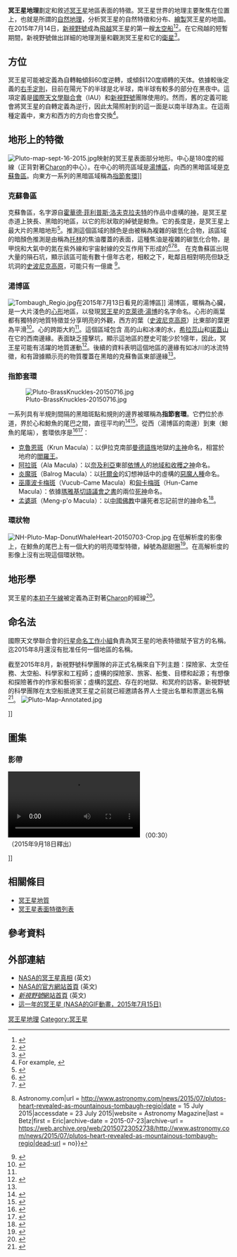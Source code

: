 {{multiple image 
|direction=vertical
|align=right 
|width1=200 
|width2=200
|image1=Global LORRI mosaic of Pluto in true colour.jpg
|image2=Pluto-11jul-color.jpg
|footer=[[新視野號|新視野號]][[太空船|太空船]]看見的[[冥王星|冥王星]]<br/>（場合：2015年7月，彩色）
}}

'''冥王星地理'''劃定和敘述[[冥王星|冥王星]]地區表面的特徵。冥王星世界的地理主要聚焦在位置上，也就是所謂的[[自然地理|自然地理]]，分析冥王星的自然特徵和分布、[[地圖學|繪製]]冥王星的地圖。在2015年7月14日，[[新視野號|新視野號]]成為[[行星飛越|飛越]]冥王星的第一艘[[太空船|太空船]]<ref name="NYT-20150714-kc">{{cite news |last=Chang |first=Kenneth |title=NASA's New Horizons Spacecraft Completes Flyby of Pluto |url=http://www.nytimes.com/2015/07/15/science/space/nasa-new-horizons-spacecraft-reaches-pluto.html |date=14 July 2015 |work=[[New_York_Times|New York Times]] |accessdate=14 July 2015 |archive-date=2015-07-14 |archive-url=https://web.archive.org/web/20150714152023/http://www.nytimes.com/2015/07/15/science/space/nasa-new-horizons-spacecraft-reaches-pluto.html |dead-url=no }}</ref><ref name="AP-20150714">{{cite news |last=Dunn |first=Marcia |title=Pluto close-up: Spacecraft makes flyby of icy, mystery world |url=http://apnews.excite.com/article/20150714/us-sci--pluto-1a20f848e7.html |date=14 July 2015 |work=[[AP_News|AP News]] |accessdate=14 July 2015 |archive-date=2015-07-16 |archive-url=https://web.archive.org/web/20150716165559/http://apnews.excite.com/article/20150714/us-sci--pluto-1a20f848e7.html |dead-url=no }}</ref>。在它飛越的短暫期間，新視野號做出詳細的地理測量和觀測冥王星和它的[[冥王星的衛星|衛星]]<ref name="NYT-20150706">{{cite news |last=Chang |first=Kenneth |title=Almost Time for Pluto's Close-Up |url=http://www.nytimes.com/2015/07/07/science/space/almost-time-for-plutos-close-up.html |date=6 July 2015 |work=[[New_York_Times|New York Times]] |accessdate=6 July 2015 |archive-date=2015-07-07 |archive-url=https://web.archive.org/web/20150707153720/http://www.nytimes.com/2015/07/07/science/space/almost-time-for-plutos-close-up.html |dead-url=no }}</ref>。

== 方位 ==
{{further|天體的極}}
冥王星可能被定義為自轉軸傾斜60度逆轉，或傾斜120度順轉的天体。依據較後定義的[[右手定則#由旋轉設定的方向|右手定則]]，目前在陽光下的半球是北半球，南半球有較多的部分在黑夜中。這項定義是[[國際天文學聯合會|國際天文學聯合會]]（IAU）和[[新視野號|新視野號]]團隊使用的。然而，舊的定義可能會將冥王星的自轉定義為逆行，因此太陽照射到的這一面是以南半球為主。在這兩種定義中，東方和西方的方向也會交換<ref>For example, {{cite web | title = Puzzling Seasons and Signs of Wind Found on Pluto | first = Robert Roy | last = Britt | work = Space.com | url = http://www.space.com/scienceastronomy/pluto_seasons_030709.html | date = 2003 | accessdate = 26 March 2007 | archiveurl = https://web.archive.org/web/20110109025459/http://www.space.com/scienceastronomy/pluto_seasons_030709.html | archivedate = 2011年1月9日 | deadurl = yes }}</ref>。

== 地形上的特徵 ==
[[File:Pluto-map-sept-16-2015.jpg|thumb]]映射的冥王星表面部分地形。中心是180度的經線（正背對著[[冥衛一|Charon]]的中心）。在中心的明亮區域是[[湯博區|湯博區]]，向西的黑暗區域是[[克蘇魯區|克蘇魯區]]。向東方一系列的黑暗區域稱為[[#指節套環|指節套環]]]]
{{參見|冥王星表面特徵列表}}

=== 克蘇魯區 ===
{{main|克蘇魯區}}
克蘇魯區，名字源自[[霍華德·菲利普斯·洛夫克拉夫特|霍華德·菲利普斯·洛夫克拉夫特]]的作品中虛構的[[克蘇魯|神]]，是冥王星赤道上狹長、黑暗的地區，以它的形狀取的綽號是鯨魚。它的長度是{{convert|1860|mi|km|disp=flip|abbr=on}}，是冥王星上最大片的黑暗地形<ref name="whale">{{cite web|last1=Feltman|first1=Rachel|title=New map of Pluto reveals a 'whale' and a 'donut'|url=http://www.washingtonpost.com/news/speaking-of-science/wp/2015/07/08/new-map-of-pluto-reveals-a-whale-and-a-donut/|work=The Washington Post|accessdate=14 July 2015|date=8 July 2015|archive-date=2019-04-01|archive-url=https://web.archive.org/web/20190401105230/https://www.washingtonpost.com/news/speaking-of-science/wp/2015/07/08/new-map-of-pluto-reveals-a-whale-and-a-donut/|dead-url=no}}</ref>。推測這個區域的顏色是由被稱為複雜的碳氫化合物，該區域的暗顏色推測是由稱為[[托林_(天文學)|托林]]的焦油覆蓋的表面，這種焦油是複雜的碳氫化合物，是甲烷和大氣中的氮在紫外線和宇宙射線的交互作用下形成的<ref>{{Cite web|title = Why the Dark Spots on Pluto?|url = http://thespacewriter.com/wp/2015/07/03/why-the-dark-spots-on-pluto/|date = 3 July 2015|accessdate = 23 July 2015|last = Petersen|first = C. C.|website = TheSpacewriter's Ramblings|archive-date = 2015-07-23|archive-url = https://web.archive.org/web/20150723080836/http://thespacewriter.com/wp/2015/07/03/why-the-dark-spots-on-pluto/|dead-url = no}}</ref><ref>{{Cite web|title = Strange Spots on Pluto May be Tar and Frost|url = http://www.space.com/8313-strange-spots-pluto-tar-frost.html|date = 29 April 2010|accessdate = 23 July 2015|website = Space.com|last = Moskowitz|first = Clara|archive-date = 2015-07-21|archive-url = https://web.archive.org/web/20150721010318/http://www.space.com/8313-strange-spots-pluto-tar-frost.html|dead-url = no}}</ref><ref>{{Cite web|title = Pluto's bright heart and Charon's dark spot revealed in HD {{!}} Astronomy.com|url = http://www.astronomy.com/news/2015/07/plutos-heart-revealed-as-mountainous-tombaugh-regio|date = 15 July 2015|accessdate = 23 July 2015|website = Astronomy Magazine|last = Betz|first = Eric|archive-date = 2015-07-23|archive-url = https://web.archive.org/web/20150723052738/http://www.astronomy.com/news/2015/07/plutos-heart-revealed-as-mountainous-tombaugh-regio|dead-url = no}}</ref>。
在克魯蘇區出現大量的隕石坑，顯示該區可能有數十億年古老，相較之下，毗鄰且相對明亮但缺乏坑洞的[[史波尼克高原|史波尼克高原]]，可能只有一億歲
<ref>{{Cite web |last=Talbert |first=Tricia |title=NASA's New Horizons Finds Second Mountain Range in Pluto's 'Heart' |url=http://www.nasa.gov/image-feature/nasa-s-new-horizons-finds-second-mountain-range-in-pluto-s-heart |date=21 July 2015 |accessdate=23 July 2015 |publisher=[[NASA|NASA]] |archive-date=2015-07-23 |archive-url=https://web.archive.org/web/20150723013747/http://www.nasa.gov/image-feature/nasa-s-new-horizons-finds-second-mountain-range-in-pluto-s-heart/ |dead-url=no }}</ref>。

=== 湯博區 ===
[[File:Tombaugh_Regio.jpg|thumb]]在2015年7月13日看見的湯博區]]
{{main|湯博區}}
湯博區，暱稱為心臟，是一大片淺色的[[心形符號|心形]]地區，以發現[[冥王星|冥王星]]的[[克萊德·湯博|克萊德·湯博]]的名字命名。心形的兩葉都有獨特的地質特徵並分享明亮的外觀，西方的葉（[[史波尼克高原|史波尼克高原]]）比東部的葉更為平滑<ref name="brokenheart">{{cite web|last1=Feltman|first1=Rachel|title=New data reveals that Pluto's heart is broken|url=http://www.washingtonpost.com/news/speaking-of-science/wp/2015/07/14/new-data-reveals-that-plutos-heart-is-broken/|work=The Washington Post|accessdate=14 July 2015|date=14 July 2015|archive-date=2017-09-05|archive-url=https://web.archive.org/web/20170905000735/https://www.washingtonpost.com/news/speaking-of-science/wp/2015/07/14/new-data-reveals-that-plutos-heart-is-broken/|dead-url=no}}</ref>。心的跨距大約{{convert|990|mi|km|disp=flip|abbr=on}}<ref name="whale"/>。這個區域包含  {{convert|11,000|ft|m|abbr = on|disp = flip}}高的山和冰凍的水，[[希拉蕊山|希拉蕊山]]和[[諾蓋山|諾蓋山]]在它的西南邊緣。表面缺乏撞擊坑，顯示這地區的歷史可能少於1億年，因此，冥王星可能有活躍的地質運動<ref>{{cite web|last1 = Orwig|first1 = Jessica|title = The first insanely close-up photos of Pluto reveal water on its surface|url = http://www.businessinsider.com/the-first-insanely-close-up-photos-of-pluto-reveal-water-on-its-surface-2015-7|work = Business Insider|accessdate = 15 July 2015|date = 15 July 2015|archive-date = 2016-05-09|archive-url = https://web.archive.org/web/20160509013704/http://www.businessinsider.com/the-first-insanely-close-up-photos-of-pluto-reveal-water-on-its-surface-2015-7|dead-url = no}}</ref>。後續的資料表明這個地區的邊緣有如冰川的冰流特徵，和有證據顯示亮的物質覆蓋在黑暗的克蘇魯區東部邊緣<ref name="NASA-20150724-lg"/>。

=== 指節套環 ===
[[File:Pluto-BrassKnuckles-20150716.jpg|thumb]] 

一系列具有半規則間隔的黑暗斑點和規則的邊界被暱稱為'''指節套環'''。它們位於赤道，界於心和鯨魚的尾巴之間，直徑平均約{{convert|300|mi|km|disp=flip|abbr=on}}<ref name="darkbelt">{{cite web|last1=Chang|first1=Kenneth|title=The Dark Belt Around Pluto|url=http://www.nytimes.com/interactive/projects/cp/summer-of-science-2015/latest/the-dark-belt-around-pluto|work=[[New_York_Times|New York Times]]|accessdate=14 July 2015|date=12 July 2015|archive-date=2016-03-10|archive-url=https://web.archive.org/web/20160310135259/http://www.nytimes.com/interactive/projects/cp/summer-of-science-2015/latest/the-dark-belt-around-pluto|dead-url=no}}</ref><ref name="knuckles">{{cite web|last1=Feltman|first1=Rachel|title=Pluto shows mysterious spots in new NASA photos|url=http://www.washingtonpost.com/news/speaking-of-science/wp/2015/07/02/pluto-shows-mysterious-spots-in-new-nasa-photos/|work=The Washington Post|accessdate=14 July 2015|date=2 July 2015|archive-date=2015-07-15|archive-url=https://web.archive.org/web/20150715104335/http://www.washingtonpost.com/news/speaking-of-science/wp/2015/07/02/pluto-shows-mysterious-spots-in-new-nasa-photos/|dead-url=no}}</ref>。從西（湯博區的南邊）到東（鯨魚的尾端），套環依序是<ref>{{cite web|last1=Chang|first1=Kenneth|title=NASA’s New Horizons Spacecraft Completes Flyby of Pluto|url=http://www.nytimes.com/2015/07/15/science/space/nasa-new-horizons-spacecraft-reaches-pluto.html|work=[[New_York_Times|New York Times]]|accessdate=14 July 2015|date=14 July 2015|archive-date=2015-07-14|archive-url=https://web.archive.org/web/20150714152023/http://www.nytimes.com/2015/07/15/science/space/nasa-new-horizons-spacecraft-reaches-pluto.html|dead-url=no}}</ref><ref>{{cite web|last1=Rogers|first1=Adam|title=The New, Nerdy Mythology of Pluto's Place Names|url=http://www.wired.com/2015/07/new-nerdy-mythology-plutos-place-names/|work=Wired|accessdate=14 July 2015|date=14 July 2015|archive-date=2015-11-18|archive-url=https://web.archive.org/web/20151118051757/http://www.wired.com/2015/07/new-nerdy-mythology-plutos-place-names|dead-url=no}}</ref>：

* [[克魯恩斑|克魯恩斑]]（Krun Macula）：以伊拉克南部[[曼德語族|曼德語族]]地獄的[[克魯恩|主神]]命名，相當於地府的[[閻羅王|閻羅王]]。
* [[阿拉斑|阿拉斑]]（Ala Macula）：以[[奈及利亞|奈及利亞]]東部[[依博人|依博人]]的[[阿拉|地域和收穫之神]]命名。
* [[炎魔斑|炎魔斑]]（Balrog Macula）：以[[托爾金|托爾金]]的幻想神話中的虛構的[[炎魔|惡魔人種]]命名。
* [[巫庫波卡梅斑|巫庫波卡梅斑]]（Vucub-Came Macula）和[[匈卡梅斑|匈卡梅斑]]（Hun-Came Macula）：依據[[瑪雅文明|瑪雅]][[基切人|基切語]][[波波爾·烏|議會之書]]的兩位[[瑪雅死神|死神]]命名。
* [[孟婆斑|孟婆斑]]（Meng-p'o Macula）：以[[中國佛教|中國佛教]]中讓死者忘記前世的[[孟婆|神]]命名<ref>{{Cite web |last=Wallace |first=Sam Littlefair |title=NASA gives Buddhist nickname to region of Pluto |work=Lion's Roar |url=http://www.lionsroar.com/nasa-informally-names-plutonian-region-after-buddhist-deity/ |date=15 July 2015 |accessdate=23 July 2015 |archive-date=2016-03-15 |archive-url=https://web.archive.org/web/20160315013410/http://www.lionsroar.com/nasa-informally-names-plutonian-region-after-buddhist-deity/ |dead-url=no }}</ref>。

=== 環狀物 ===
[[File:NH-Pluto-Map-DonutWhaleHeart-20150703-Crop.jpg|thumb]]
在低解析度的影像上，在鯨魚的尾巴上有一個大約{{convert|350|km|mi|abbr=on}}的明亮環型特徵，綽號為甜甜圈<ref name="NASA-20150707">{{cite web |last=Talbert |first=Tricia |title=New Horizons Map of Pluto: The Whale and the Donut |url=https://www.nasa.gov/feature/new-horizons-map-of-pluto-the-whale-and-the-donut |publisher=[[NASA|NASA]] |date=7 July 2015 |accessdate=19 September 2015 |archive-date=2017-02-12 |archive-url=https://web.archive.org/web/20170212203653/https://www.nasa.gov/feature/new-horizons-map-of-pluto-the-whale-and-the-donut/ |dead-url=no }}</ref>。在高解析度的影像上沒有出現這個環狀物。

== 地形學 ==
冥王星的[[本初子午線|本初子午線]]被定義為正對著[[冥衛一|Charon]]的經線<ref name="SWRI-MWB">{{cite web |last=Bluie |first=Marc W. |title=Mapping the surface of Pluto and Charon |url=http://www.boulder.swri.edu/~buie/pluto/plutomap1.html |date= |work=[[SWRI|SWRI]] |accessdate=19 July 2015 |archive-date=2016-04-30 |archive-url=https://web.archive.org/web/20160430030604/http://www.boulder.swri.edu/~buie/pluto/plutomap1.html |dead-url=no }}</ref>。

== 命名法 ==
{{main|行星命名法#冥王星}}
國際天文學聯合會的[[國際天文學聯合會|行星命名工作小組]]負責為冥王星的地表特徵賦予官方的名稱。迄2015年8月還沒有批准任何一個地區的名稱。

截至2015年8月，新視野號科學團隊的非正式名稱來自下列主題：探險家、太空任務、太空船、科學家和工程師；虛構的探險家、旅客、船隻、目標和起源；有想像和探險著作的作家和藝術家；虛構的[[冥府|冥府]]、存在的地獄、和冥府的訪客。新視野號的科學團隊在太空船抵達冥王星之前就已經邀請各界人士提出名單和票選出名稱<ref name=nominatename>{{cite web
|url = http://www.ourpluto.org/nominate
|title = Nominate a Name!
|date = 
|accessdate = 21 March 2015
|website = Our Pluto
|publisher = 
|last = 
|first = 
|archive-url = https://web.archive.org/web/20150322104634/http://www.ourpluto.org/nominate
|archive-date = 2015-03-22
|dead-url = yes
}}</ref>。
[[File:Pluto-Map-Annotated.jpg|thumb]]</center>]]
{{clear}}

== 圖集 ==
{{Gallery |align=center |width=250
|File:NH-07-10-15-Pluto-FirstGeology-20150709.jpg|{{small|<center>冥王星表面特徵的第一瞥<br/>（註：2015年7月10日）</center>}}
|File:PIA19697-Pluto-Animation-20150706-crop.gif|{{small|<center>新視野號注視下的冥王星<br/>（2015年7月6日，彩色，動畫片）</center>}}
|File:Pluto-NewHorizons-Annotated-20150711.jpg|{{small|<center>新視野號注視下的冥王星<br/>（註：2015年7月11日）</center>}}
}}
{{Gallery |align=center |width=155
|File:NH-71015-Pluto-NewHorizons-20150709.png|{{small|<center>新視野號視野下的冥王星<br/>（2015年7月9日）</center>}}
|File:Pluto by LORRI, 11 July 2015.jpg|{{small|<center>新視野號視野下的冥王星<br/>（2015年7月11日）</center>}}
|File:071215-Pluto-NewHorizons-20150711.png|{{small|<center>新視野號視野下的冥王星<br/>（2015年7月11日）</center>}}
|File:NH-7-13-15-Pluto-NewHorizons-20150712.png|{{small|<center>新視野號視野下的冥王星<br/>（2015年7月12日）</center>}}
|File:NH-Pluto-bw-NewHorizons-20150713a.jpg|{{small|<center>新視野號視野下的冥王星<br/>（2015年7月13日）</center>}}
}}
{{Gallery|align=center |width=200
|File:NH-Pluto-SputnikPlanum-20150714-v1.jpg|{{small|<center>方框中的是[[史波尼克高原|史波尼克高原]]、[[希拉蕊山脈|希拉蕊山脈]]和[[諾蓋山脈|諾蓋山脈]]<br/>（前後關係：2015年7月14日） </center>}}
|File:PIA19936 - Sputnik Planum region on Pluto.jpg|{{small|<center>[[史波尼克高原|史波尼克高原]] －馬賽克的近攝影像<br/>（前後關係：2015年7月14日/2015年9月10日） </center>}}
|File:Troughs in Sputnik Planum by LORRI - crop of PIA19936.jpg|{{small|<center>在[[湯博區|湯博區]]中央左側的[[史波尼克高原|史波尼克高原]]（[[c:File:PIA19936_crop_-_context_for_Troughs_in_Sputnik_Planum_by_LORRI.jpg|背景]]） （2015年7月14日）<ref name="NYT-20150717-kc3">{{cite news |last=Chang |first=Kenneth |title=Pluto Terrain Yields Big Surprises in New Horizons Images |url=http://www.nytimes.com/2015/07/18/science/space/pluto-terrain-yields-big-surprises-in-new-horizons-images.html |date=17 July 2015 |work=[[New_York_Times|New York Times]] |accessdate=17 July 2015 |archive-date=2015-09-06 |archive-url=https://web.archive.org/web/20150906115035/http://www.nytimes.com/2015/07/18/science/space/pluto-terrain-yields-big-surprises-in-new-horizons-images.html |dead-url=no }}</ref></center>}}
}}
{{Gallery|align=center |width=200
|File:Global-LORRI-PlutoMosaic-TrueColor-Hillary-Norgay-20150714.jpg|{{small|<center>冥王星 －方框中是[[希拉蕊山脈|希拉蕊山脈]]和[[諾蓋山脈|諾蓋山脈]]<br/>（前後關係：2015年7月14日）</center>}}
|File:NH-Pluto-SputnikPlanum-HillaryMontes-NorgayMontes-20150714.jpg|{{small|<center>[[希拉蕊山|希拉蕊山]]和[[諾蓋山|諾蓋山]]<br/>（2015年7月14日）<ref name="NASA-20150724-lg">{{cite web |last=Gipson |first=Lillian |title=New Horizons Discovers Flowing Ices on Pluto |url=http://www.nasa.gov/feature/new-horizons-discovers-flowing-ices-on-pluto |date=24 July 2015 |publisher=[[NASA|NASA]] |accessdate=24 July 2015 |archive-date=2016-03-17 |archive-url=https://web.archive.org/web/20160317050557/http://www.nasa.gov/feature/new-horizons-discovers-flowing-ices-on-pluto/ |dead-url=no }}</ref></center>}}
|File:15-152-Pluto-NewHorizons-HighResolution-20150714-IFV.jpg|{{small|<center>[[湯博區|湯博區]]南邊的[[諾蓋山脈|諾蓋山脈]]<br/>（2015年7月14日）<ref name="NYT-20150715-kc2">{{cite news |last=Chang |first=Kenneth |title=Pluto as New Horizons Saw It: Up Close and Personal |url=http://www.nytimes.com/2015/07/16/science/pluto-flyby-photos-reveal-mountains.html |date=15 July 2015 |work=[[New_York_Times|New York Times]] |accessdate=15 July 2015 |archive-date=2019-01-06 |archive-url=https://web.archive.org/web/20190106222439/https://www.nytimes.com/2015/07/16/science/pluto-flyby-photos-reveal-mountains.html%20 |dead-url=no }}</ref></center>}}|File:NH-Pluto-TombaughRegio-MountainRange-20150714-IFV.jpg|{{small|<center>[[湯博區|湯博區]]西南邊的[[希拉蕊山脈|希拉蕊山脈]]<br/>（2015年7月14日）</center>}}
}}
{{multiple image|vertical|caption_align=center|header_align=center|align=center|header= |direction=vertical |width=600
|image1=PIA19948-NH-Pluto-Norgay-Hillary-Mountains-2050714.jpg
|width1=
|caption1=
|image2=PIA19947-NH-Pluto-Norgay-Hillary-Mountains-20150714.jpg
|width2=
|caption2=
|footer=<center>[[冥王星|冥王星]] －[[諾蓋山脈|諾蓋山脈]]（前景左邊）、[[希拉蕊山脈|希拉蕊山脈]]（天際線左邊）、[[史波尼克高原|史波尼克高原]]（右邊）<br/>接近日落時，包括幾層陰霾的冥王星大氣影像</center> 
}}

=== 影帶 ===
[[File:Pluto-FlyoverAnimation-20150918.webm|thumb]] （00:30）<br/>（2015年9月18日釋出）</center>]]

== 相關條目 ==
<!-- non valid commons {{commons}} -->
<!---{{portal|Pluto}}--->
* [[冥王星地質|冥王星地質]]
* [[冥王星表面特徵列表|冥王星表面特徵列表]]

== 參考資料 ==
{{Reflist|30em}}

== 外部連結 ==
* [http://nssdc.gsfc.nasa.gov/planetary/factsheet/plutofact.html NASA的冥王星真相] {{WebCite|url=https://www.webcitation.org/615U7ncPs?url=http://nssdc.gsfc.nasa.gov/planetary/factsheet/plutofact.html |date=20110820205728 |dateformat=iso }}(英文)
* [http://www.nasa.gov/content/planets-moons-and-dwarf-planets NASA的官方網站首頁] {{Wayback|url=http://www.nasa.gov/content/planets-moons-and-dwarf-planets |date=20150728071941 }}(英文)
* [http://www.nasa.gov/mission_pages/newhorizons/main/index.html ''新視野號''網站首頁] {{Wayback|url=http://www.nasa.gov/mission_pages/newhorizons/main/index.html |date=20150726155211 }}(英文)
* [http://www.nasa.gov/image-feature/goddard/views-of-pluto-through-the-years 這一年的冥王星 (NASA的GIF動畫，2015年7月15日)] {{Wayback|url=http://www.nasa.gov/image-feature/goddard/views-of-pluto-through-the-years |date=20150726170002 }}

{{冥王星}}
{{矮行星}}
{{portal bar|天文学|地球科學|地理学|太阳系}}

[[Category:冥王星地理|]]
[[Category:冥王星|Category:冥王星]]
